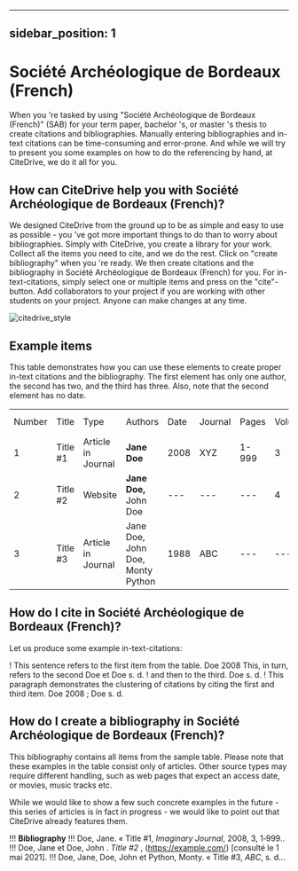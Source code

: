
---
sidebar_position: 1
---

# Société Archéologique de Bordeaux (French)

When you 're tasked by using "Société Archéologique de Bordeaux (French)" (SAB) for your term paper, bachelor 's, or master 's thesis to create citations and bibliographies.
Manually entering bibliographies and in-text citations can be time-consuming and error-prone. And while we will try to present you some examples on how to do the referencing by hand, at CiteDrive, we do it all for you.

<!---
## About  Société Archéologique de Bordeaux (French)

* Title: Société Archéologique de Bordeaux (French)
* Short Title (Id): SAB)
* Authors: Société Archéologique de Bordeaux (French)
* Download: Société Archéologique de Bordeaux (French)
 --->

## How can CiteDrive help you with Société Archéologique de Bordeaux (French)?

We designed CiteDrive from the ground up to be as simple and easy to use as possible - you 've got more important things to do than to worry about bibliographies. Simply with CiteDrive, you create a library for your work. Collect all the items you need to cite, and we do the rest. Click on "create bibliography" when you 're ready. We then create citations and the bibliography in Société Archéologique de Bordeaux (French) for you. For in-text-citations, simply select one or multiple items and press on the "cite"-button. Add collaborators to your project if you are working with other students on your project. Anyone can make changes at any time.


![citedrive_style](images/societe-archeologique-de-bordeaux-french.svg "Choose Société Archéologique de Bordeaux (French) in the CiteDrive App")


## Example items

This table demonstrates how you can use these elements to create proper in-text citations and the bibliography. The first element has only one author, the second has two, and the third has three. Also, note that the second element has no date.


<table>
  <tr>
   <td>Number
   </td>
   <td>Title
   </td>
   <td>Type
   </td>
   <td>Authors
   </td>
   <td>Date
   </td>
   <td>Journal
   </td>
   <td>Pages
   </td>
   <td>Volume
   </td>
   <td>Issue
   </td>
   <td>Access Date
   </td>
  </tr>
  <tr>
   <td>1
   </td>
   <td>Title #1
   </td>
   <td>Article in Journal
   </td>
   <td><strong>Jane Doe</strong>
   </td>
   <td>2008
   </td>
   <td>XYZ
   </td>
   <td>1-999
   </td>
   <td>3
   </td>
   <td>2
   </td>
   <td>--
   </td>
  </tr>
  <tr>
   <td>
2
   </td>
   <td>Title #2
   </td>
   <td>Website
   </td>
   <td><strong>Jane Doe, </strong>John Doe
   </td>
   <td>---
   </td>
   <td>---
   </td>
   <td>---
   </td>
   <td>4
   </td>
   <td>---
   </td>
   <td>2020-05-01
   </td>
  </tr>
  <tr>
   <td>3
   </td>
   <td>Title #3
   </td>
   <td>Article in Journal
   </td>
   <td>Jane Doe, John Doe, Monty Python
   </td>
   <td>1988
   </td>
   <td>ABC
   </td>
   <td>---
   </td>
   <td>---
   </td>
   <td>16
   </td>
   <td>---
   </td>
  </tr>
</table>



## How do I cite in  Société Archéologique de Bordeaux (French)?

Let us produce some example in-text-citations:

! This sentence refers to the first item from the table. Doe 2008 This, in turn, refers to the second Doe et Doe s. d.
! and then to the third.  Doe s. d.
! This paragraph demonstrates the clustering of citations by citing the first and third item. Doe 2008 ; Doe s. d.



## How do I create a bibliography in Société Archéologique de Bordeaux (French)?

This bibliography contains all items from the sample table. Please note that these examples in the table consist only of articles. Other source types may require different handling, such as web pages that expect an access date, or movies, music tracks etc.

While we would like to show a few such concrete examples in the future - this series of articles is in fact in progress - we would like to point out that CiteDrive already features them.


!!! **Bibliography**
!!! Doe, Jane. « Title #1, <i>Imaginary Journal</i>, 2008, 3, 1‑999..
!!! Doe, Jane et Doe, John . <i><i>Title #2</i></i> , (https://example.com/) [consulté le 1 mai 2021].
!!! Doe, Jane, Doe, John et Python, Monty. « Title #3, <i>ABC</i>, s. d...


```
        